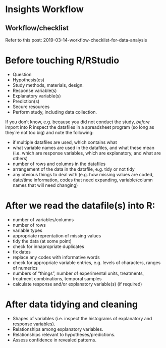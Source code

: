 # Insights Workflow {#insights-workflow}


## Workflow/checklist

Refer to this post: 2019-03-14-workflow-checklist-for-data-analysis


# Before touching R/RStudio

* Question
* Hypothesis(es)
* Study methods, materials, design.
* Response variable(s)
* Explanatory variable(s)
* Prediction(s)
* Secure resources
* Perform study, including data collection.

If you don't know, e.g. because you did not conduct the study, *before* import into R inspect the datafiles in a spreadsheet program (so long as they're not too big) and note the following:

* if multiple datafiles are used, which contains what
* what variable names are used in the datafiles, and what these mean (i.e. which are response variables, which are explanatory, and what are others)
* number of rows and columns in the datafiles
* arrangement of the data in the datafile, e.g. tidy or not tidy
* any obvious things to deal with (e.g. how missing values are coded, date/time information, codes that need expanding, variable/column names that will need changing)

# After we read the datafile(s) into R:

* number of variables/columns
* number of rows
* variable types
* appropriate reprentation of missing values
* tidy the data (at some point)
* check for innapropriate duplicates
* fix dates
* replace any codes with informative words
* check for appropriate variable entries, e.g. levels of characters, ranges of numerics
* numbers of "things", number of experimental units, treatments, treatment combinations, temporal samples
* calculate response and/or explanatory variable(s) (if required)

# After data tidying and cleaning

* Shapes of variables (i.e. inspect the histograms of explanatory and response variables).
* Relationships among explanatory variables.
* Relationships relevant to hypotheses/predictions.
* Assess confidence in revealed patterns.

